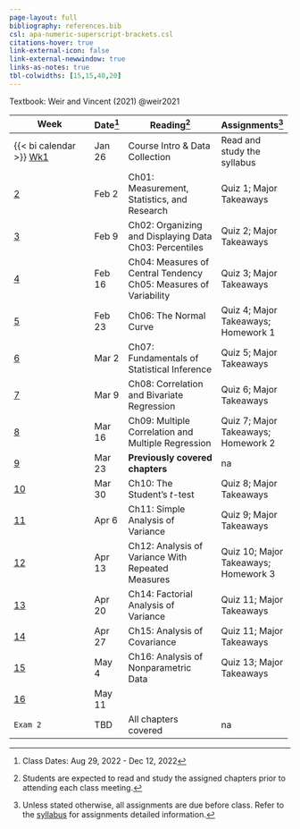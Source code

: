 ```yaml
---
page-layout: full
bibliography: references.bib
csl: apa-numeric-superscript-brackets.csl
citations-hover: true
link-external-icon: false
link-external-newwindow: true
links-as-notes: true
tbl-colwidths: [15,15,40,20]
---
```


Textbook: Weir and Vincent (2021) @weir2021

+-----------------------------------------------+-------------+-----------------------------------------------------+--------------------------------------+
| Week                                          | Date[^1]    | Reading[^2]                                         | Assignments[^3]                      |
+===============================================+=============+=====================================================+======================================+
| {{< bi calendar >}} [Wk1](/weeks/week-1.html) | Jan 26      | Course Intro & Data Collection                      | Read and study the syllabus          |
+-----------------------------------------------+-------------+-----------------------------------------------------+--------------------------------------+
| [2](/weeks/week-2.html)                       | Feb 2       | Ch01: Measurement, Statistics, and Research         | Quiz 1; Major Takeaways              |
+-----------------------------------------------+-------------+-----------------------------------------------------+--------------------------------------+
| [3](/weeks/week-3.html)                       | Feb 9       | Ch02: Organizing and Displaying Data\               | Quiz 2; Major Takeaways              |
|                                               |             | Ch03: Percentiles                                   |                                      |
+-----------------------------------------------+-------------+-----------------------------------------------------+--------------------------------------+
| [4](/weeks/week-4.html)                       | Feb 16      | Ch04: Measures of Central Tendency\                 | Quiz 3; Major Takeaways              |
|                                               |             | Ch05: Measures of Variability                       |                                      |
+-----------------------------------------------+-------------+-----------------------------------------------------+--------------------------------------+
| [5](/weeks/week-5.html)                       | Feb 23      | Ch06: The Normal Curve\                             | Quiz 4; Major Takeaways; Homework 1  |
+-----------------------------------------------+-------------+-----------------------------------------------------+--------------------------------------+
| [6](/weeks/week-6.html)                       | Mar 2       | Ch07: Fundamentals of Statistical Inference         | Quiz 5; Major Takeaways              |
+-----------------------------------------------+-------------+-----------------------------------------------------+--------------------------------------+
| [7](/weeks/week-7.html)                       | Mar 9       | Ch08: Correlation and Bivariate Regression          | Quiz 6; Major Takeaways              |
+-----------------------------------------------+-------------+-----------------------------------------------------+--------------------------------------+
| [8](/weeks/week-8.html)                       | Mar 16      | Ch09: Multiple Correlation and Multiple Regression\ | Quiz 7; Major Takeaways; Homework 2  |
+-----------------------------------------------+-------------+-----------------------------------------------------+--------------------------------------+
| [9](/weeks/week-9.html)                       | Mar 23      | **Previously covered chapters**                     | na                                   |
+-----------------------------------------------+-------------+-----------------------------------------------------+--------------------------------------+
| [10](/weeks/week-10.html)                     | Mar 30      | Ch10: The Student's *t*-test\                       | Quiz 8; Major Takeaways              |
+-----------------------------------------------+-------------+-----------------------------------------------------+--------------------------------------+
| [11](/weeks/week-11.html)                     | Apr 6       | Ch11: Simple Analysis of Variance\                  | Quiz 9; Major Takeaways              |
+-----------------------------------------------+-------------+-----------------------------------------------------+--------------------------------------+
| [12](/weeks/week-12.html)                     | Apr 13      | Ch12: Analysis of Variance With Repeated Measures\  | Quiz 10; Major Takeaways; Homework 3 |
+-----------------------------------------------+-------------+-----------------------------------------------------+--------------------------------------+
| [13](/weeks/week-13.html)                     | Apr 20      | Ch14: Factorial Analysis of Variance\               | Quiz 11; Major Takeaways             |
+-----------------------------------------------+-------------+-----------------------------------------------------+--------------------------------------+
| [14](/weeks/week-14.html)                     | Apr 27      | Ch15: Analysis of Covariance\                       | Quiz 11; Major Takeaways             |
+-----------------------------------------------+-------------+-----------------------------------------------------+--------------------------------------+
| [15](/weeks/week-15.html)                     | May 4       | Ch16: Analysis of Nonparametric Data\               | Quiz 13; Major Takeaways             |
+-----------------------------------------------+-------------+-----------------------------------------------------+--------------------------------------+
| [16](/weeks/week-16.html)                     | May 11      |                                                     |                                      |
+-----------------------------------------------+-------------+-----------------------------------------------------+--------------------------------------+
| `Exam 2`                                      | TBD         | All chapters covered                                | na                                   |
+-----------------------------------------------+-------------+-----------------------------------------------------+--------------------------------------+

[^1]: Class Dates: Aug 29, 2022 - Dec 12, 2022

[^2]: Students are expected to read and study the assigned chapters prior to attending each class meeting.

[^3]: Unless stated otherwise, all assignments are due before class. Refer to the [syllabus](syllabus.qmd) for assignments detailed information.
